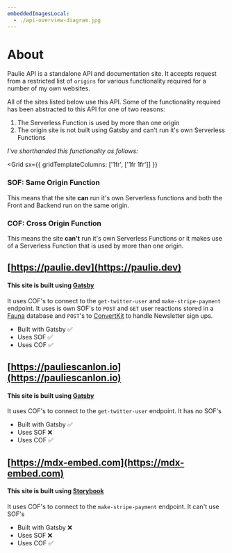 ```yaml
---
embeddedImagesLocal:
  - ./api-overview-diagram.jpg
---
```



# About

Paulie API is a standalone API and documentation site. It accepts request from a restricted list of `origins` for various functionality required for a number of my own websites.

All of the sites listed below use this API. Some of the functionality required has been abstracted to this API for one of two reasons:

1. The Serverless Function is used by more than one origin
2. The origin site is not built using Gatsby and can't run it's own Serverless Functions

_I've shorthanded this functionality as follows:_

<Grid
    sx={{
        gridTemplateColumns: ['1fr', ['1fr 1fr']]
    }}
>

<Box>

### SOF: Same Origin Function

This means that the site **can** run it's own Serverless functions and both the Front and Backend run on the same origin.

</Box>

<Box>

### COF: Cross Origin Function

This means the site **can't** run it's own Serverless Functions or it makes use of a Serverless Function that is used by more than one origin.

 </Box>

</Grid>

<GatsbyImage
  image={getImage(props.localImages[0])}
  alt="API overview diagram"
/>

## [https://paulie.dev](https://paulie.dev)

#### This site is built using [Gatsby](https://www.gatsbyjs.com)

It uses COF's to connect to the `get-twitter-user` and `make-stripe-payment` endpoint.
It uses is own SOF's to `POST` and `GET` user reactions stored in a [Fauna](https://fauna.com/) database and `POST`'s to [ConvertKit](https://convertkit.com/) to handle Newsletter sign ups.

- Built with Gatsby ✅
- Uses SOF ✅
- Uses COF ✅

## [https://pauliescanlon.io](https://pauliescanlon.io)

#### This site is built using [Gatsby](https://www.gatsbyjs.com)

It uses COF's to connect to the `get-twitter-user` endpoint.
It has no SOF's

- Built with Gatsby ✅
- Uses SOF ❌
- Uses COF ✅

## [https://mdx-embed.com](https://mdx-embed.com)

#### This site is built using [Storybook](https://storybook.js.org)

It uses COF's to connect to the `make-stripe-payment` endpoint. It can't use SOF's

- Built with Gatsby ❌
- Uses SOF ❌
- Uses COF ✅

<br />
